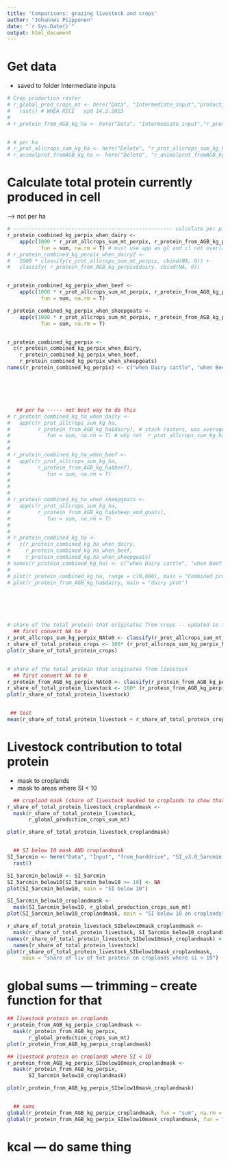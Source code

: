 ```yaml
---
title: 'Comparisons: grazing livestock and crops'
author: "Johannes Piipponen"
date: "`r Sys.Date()`"
output: html_document
---
```




# Get data
- saved to folder Intermediate inputs

```r
# Crop production raster
# r_global_prod_crops_mt <- here("Data", "Intermediate_input","production_raster_of_21_spamcrops.tif") %>%
#   rast() # WHEA RICE   upd 14.2.2023
# 
# r_protein_from_AGB_kg_ha <- here("Data", "Intermediate_input","r_protein_from_AGB_kg_ha.tif")%>% rast() # upd 14.2.2023


# # per ha
# r_prot_allcrops_sum_kg_ha <- here("Delete", "r_prot_allcrops_sum_kg_ha.tif") %>% rast()
# r_animalprot_fromAGB_kg_ha <- here("Delete", "r_animalprot_fromAGB_kg_ha.tif") %>% rast()
```


# Calculate total protein currently produced in cell
 --> not per ha

```r
# ---------------------------------------------------- calculate per pixel 
r_protein_combined_kg_perpix_when_dairy <-
    app(c(1000 * r_prot_allcrops_sum_mt_perpix, r_protein_from_AGB_kg_perpix$dairy), 
           fun = sum, na.rm = T) # must use app as gl and cl not overlapping. Alternatively:
# r_protein_combined_kg_perpix_when_dairy2 <-
#   1000 * classify(r_prot_allcrops_sum_mt_perpix, cbind(NA, 0)) +
#   classify( r_protein_from_AGB_kg_perpix$dairy, cbind(NA, 0))


r_protein_combined_kg_perpix_when_beef <-
    app(c(1000 * r_prot_allcrops_sum_mt_perpix, r_protein_from_AGB_kg_perpix$beef), 
           fun = sum, na.rm = T)

r_protein_combined_kg_perpix_when_sheepgoats <-
    app(c(1000 * r_prot_allcrops_sum_mt_perpix, r_protein_from_AGB_kg_perpix$sheep_and_goats), 
           fun = sum, na.rm = T)


r_protein_combined_kg_perpix <-
  c(r_protein_combined_kg_perpix_when_dairy,
    r_protein_combined_kg_perpix_when_beef,
    r_protein_combined_kg_perpix_when_sheepgoats)
names(r_protein_combined_kg_perpix) <- c("when Dairy cattle", "when Beef cattle", "when Sheep and goats")






   ## per ha ----- not best way to do this
# r_protein_combined_kg_ha_when_dairy <- 
#   app(c(r_prot_allcrops_sum_kg_ha, 
#         r_protein_from_AGB_kg_ha$dairy), # stack rasters, was average
#            fun = sum, na.rm = T) # why not  r_prot_allcrops_sum_kg_ha + r_protein_from_AGB_kg_ha$dairy ---> because NA values (areas now overlapping)
# 
# 
# r_protein_combined_kg_ha_when_beef <- 
#   app(c(r_prot_allcrops_sum_kg_ha, 
#         r_protein_from_AGB_kg_ha$beef), 
#            fun = sum, na.rm = T)
# 
# 
# 
# r_protein_combined_kg_ha_when_sheepgoats <- 
#   app(c(r_prot_allcrops_sum_kg_ha, 
#         r_protein_from_AGB_kg_ha$sheep_and_goats), 
#            fun = sum, na.rm = T)
# 
# 
# r_protein_combined_kg_ha <-
#   c(r_protein_combined_kg_ha_when_dairy,
#     r_protein_combined_kg_ha_when_beef,
#     r_protein_combined_kg_ha_when_sheepgoats)
# names(r_protein_combined_kg_ha) <- c("when Dairy cattle", "when Beef cattle", "when Sheep and goats")
# 
# plot(r_protein_combined_kg_ha, range = c(0,600), main = "Combined protein per ha")
# plot(r_protein_from_AGB_kg_ha$dairy, main = "dairy prot")






# share of the total protein that originates from crops -- updated so that calculated from perpix values
  ## first convert NA to 0
r_prot_allcrops_sum_kg_perpix_NAto0 <- classify(r_prot_allcrops_sum_mt_perpix, cbind(NA, 0))
r_share_of_total_protein_crops <- 100* (r_prot_allcrops_sum_kg_perpix_NAto0 / r_protein_combined_kg_perpix) # old calculated per ha
plot(r_share_of_total_protein_crops)


# share of the total protein that originates from livestock
  ## first convert NA to 0
r_protein_from_AGB_kg_perpix_NAto0 <- classify(r_protein_from_AGB_kg_perpix, cbind(NA, 0))
r_share_of_total_protein_livestock <- 100* (r_protein_from_AGB_kg_perpix_NAto0 / r_protein_combined_kg_perpix)
plot(r_share_of_total_protein_livestock)


 ## test
mean(r_share_of_total_protein_livestock + r_share_of_total_protein_crops) # should be 100
```


# Livestock contribution to total protein

- mask to croplands
- mask to areas where SI < 10

```r
  ## cropland mask (share of livestock masked to croplands to show that on cropland areas livestock produce only a little)
r_share_of_total_protein_livestock_croplandmask <-
  mask(r_share_of_total_protein_livestock, 
       r_global_production_crops_sum_mt)

plot(r_share_of_total_protein_livestock_croplandmask)


  ## SI below 10 mask AND croplandmask
SI_5arcmin <- here("Data", "Input", "from_harddrive", "SI_v3.0_5arcmin.tif") %>% 
  rast()

SI_5arcmin_below10 <- SI_5arcmin
SI_5arcmin_below10[SI_5arcmin_below10 >= 10] <- NA
plot(SI_5arcmin_below10, main = "SI below 10")

SI_5arcmin_below10_croplandmask <-
  mask(SI_5arcmin_below10, r_global_production_crops_sum_mt)
plot(SI_5arcmin_below10_croplandmask, main = "SI below 10 on croplands")

r_share_of_total_protein_livestock_SIbelow10mask_croplandmask <-
  mask(r_share_of_total_protein_livestock, SI_5arcmin_below10_croplandmask)
names(r_share_of_total_protein_livestock_SIbelow10mask_croplandmask) <-
  names(r_share_of_total_protein_livestock)
plot(r_share_of_total_protein_livestock_SIbelow10mask_croplandmask, 
     main = "share of liv of tot protein on croplands where si < 10")
```




# global sums --- trimming -- create function for that

```r
## livestock protein on croplands
r_protein_from_AGB_kg_perpix_croplandmask <-
  mask(r_protein_from_AGB_kg_perpix, 
       r_global_production_crops_sum_mt)
plot(r_protein_from_AGB_kg_perpix_croplandmask)

## livestock protein on croplands where SI < 10
r_protein_from_AGB_kg_perpix_SIbelow10mask_croplandmask <-
  mask(r_protein_from_AGB_kg_perpix, 
       SI_5arcmin_below10_croplandmask)

plot(r_protein_from_AGB_kg_perpix_SIbelow10mask_croplandmask)


  ## sums
global(r_protein_from_AGB_kg_perpix_croplandmask, fun = "sum", na.rm = T)/1e9 # dairy 29 mmt, beef 7, sheepgoat 7 average 9
global(r_protein_from_AGB_kg_perpix_SIbelow10mask_croplandmask, fun = "sum", na.rm = T)/1e9 # dairy 1.6mmt, beef 0.4, sheepgoat 0.4 average 0.5


```


# kcal --- do same thing